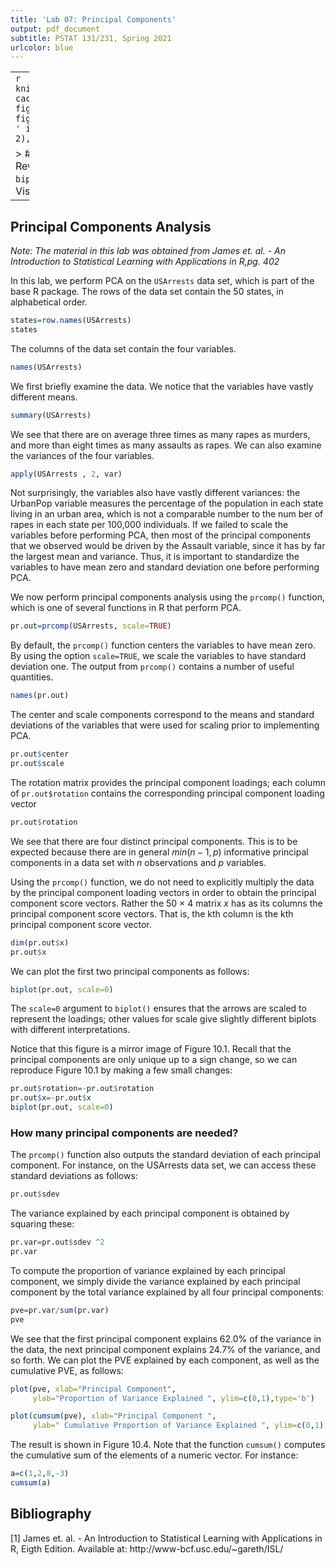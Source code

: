 ---
title: 'Lab 07: Principal Components'
output: pdf_document
subtitle: PSTAT 131/231, Spring 2021
urlcolor: blue
---
---
```{r setup, include=FALSE}
knitr::opts_chunk$set(echo=TRUE, 
                      cache=FALSE, 
                      fig.width=5, 
                      fig.height=5,
                      fig.align='center')
indent1 = '    '      
indent2 = paste(rep(indent1, 2), collapse='')
```


> ### Learning Objectives
> - Review of PCA
> - `prcomp()` and `biplot()` functions
> - Visualization with PCAs

-------------------

## Principal Components Analysis

*Note: The material in this lab was obtained from  James et. al. - An Introduction to Statistical Learning with Applications in R,pg. 402*

In this lab, we perform PCA on the `USArrests` data set, which is part of the base R package. The rows of the data set contain the 50 states, in alphabetical order.

```{r }
states=row.names(USArrests)
states
```

The columns of the data set contain the four variables.
```{r}
names(USArrests)
```

We first briefly examine the data. We notice that the variables have vastly different means.

```{r}
summary(USArrests)
```

We see that there are on average three times as many rapes as murders, and more than eight times as many assaults as rapes. We can also examine the variances of the four variables.

```{r}
apply(USArrests , 2, var)
```


Not surprisingly, the variables also have vastly different variances: the UrbanPop variable measures the percentage of the population in each state living in an urban area, which is not a comparable number to the num ber of rapes in each state per 100,000 individuals. If we failed to scale the variables before performing PCA, then most of the principal components that we observed would be driven by the Assault variable, since it has by far the largest mean and variance. Thus, it is important to standardize the variables to have mean zero and standard deviation one before performing PCA.

We now perform principal components analysis using the `prcomp()` function, which is one of several functions in R that perform PCA.

```{r }
pr.out=prcomp(USArrests, scale=TRUE)
```


By default, the `prcomp()` function centers the variables to have mean zero. By using the option `scale=TRUE`, we scale the variables to have standard deviation one. The output from `prcomp()` contains a number of useful quantities.

```{r }
names(pr.out)
```

The center and scale components correspond to the means and standard deviations of the variables that were used for scaling prior to implementing PCA.

```{r }
pr.out$center
pr.out$scale
```


The rotation matrix provides the principal component loadings; each column of `pr.out$rotation` contains the corresponding principal component loading vector 

```{r }
pr.out$rotation
```

   We see that there are four distinct principal components. This is to be expected because there are in general $min(n - 1, p)$ informative principal components in a data set with $n$ observations and $p$ variables.
   
   Using the `prcomp()` function, we do not need to explicitly multiply the data by the principal component loading vectors in order to obtain the principal component score vectors. Rather the 50 × 4 matrix $x$ has as its columns the principal component score vectors. That is, the kth column is the kth principal component score vector.

```{r }
dim(pr.out$x)
pr.out$x
```

We can plot the first two principal components as follows:
```{r }
biplot(pr.out, scale=0)
```


The `scale=0` argument to `biplot()` ensures that the arrows are scaled to represent the loadings; other values for scale give slightly different biplots with different interpretations.

Notice that this figure is a mirror image of Figure 10.1. Recall that the principal components are only unique up to a sign change, so we can reproduce Figure 10.1 by making a few small changes:

```{r }
pr.out$rotation=-pr.out$rotation
pr.out$x=-pr.out$x
biplot(pr.out, scale=0)
```

### How many principal components are needed?

The `prcomp()` function also outputs the standard deviation of each principal component. For instance, on the USArrests data set, we can access these standard deviations as follows:

```{r }
pr.out$sdev
```

The variance explained by each principal component is obtained by squaring these:

```{r }
pr.var=pr.out$sdev ^2
pr.var
```

To compute the proportion of variance explained by each principal component, we simply divide the variance explained by each principal component by the total variance explained by all four principal components:

```{r }
pve=pr.var/sum(pr.var)
pve
```

We see that the first principal component explains 62.0% of the variance in the data, the next principal component explains 24.7% of the variance, and so forth. We can plot the PVE explained by each component, as well as the cumulative PVE, as follows:

```{r }
plot(pve, xlab="Principal Component", 
     ylab="Proportion of Variance Explained ", ylim=c(0,1),type='b')

plot(cumsum(pve), xlab="Principal Component ", 
     ylab=" Cumulative Proportion of Variance Explained ", ylim=c(0,1), type='b')
```

The result is shown in Figure 10.4. Note that the function `cumsum()` computes the cumulative sum of the elements of a numeric vector. For instance:

```{r }
a=c(1,2,8,-3)
cumsum(a)
```
                 
                     
## Bibliography

[1] James et. al. - An Introduction to Statistical Learning with Applications in R, Eigth Edition. Available at: http://www-bcf.usc.edu/~gareth/ISL/


                                  

